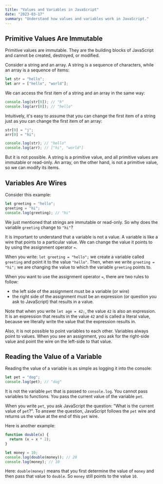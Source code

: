 ```yaml
---
title: "Values and Variables in JavaScript"
date: "2023-03-17"
summary: "Understand how values and variables work in JavaScript."
---
```


## Primitive Values Are Immutable

Primitive values are immutable. They are the building blocks of JavaScript and cannot be created, destroyed, or modified.

Consider a string and an array. A string is a sequence of characters, while an array is a sequence of items:

```js
let str = "hello";
let arr = ["hello", "world"];
```

We can access the first item of a string and an array in the same way:

```js
console.log(str[0]); // "h"
console.log(arr[0]); // "hello"
```

Intuitively, it's easy to assume that you can change the first item of a string just as you can change the first item of an array:

```js
str[0] = "j";
arr[0] = "hi";

console.log(str); // "hello"
console.log(arr); // ["hi", "world"]
```

But it is not possible. A string is a primitive value, and all primitive values are immutable or read-only. An array, on the other hand, is not a primitive value, so we can modify its items.

## Variables Are Wires

Consider this example:

```js
let greeting = "hello";
greeting = "hi";
console.log(greeting); // "hi"
```

We just mentioned that strings are immutable or read-only. So why does the variable `greeting` change to `"hi"`?

It is important to understand that a variable is not a value. A variable is like a wire that points to a particular value. We can change the value it points to by using the assignment operator `=`.

When you write: `let greeting = "hello";` we create a variable called `greeting` and point it to the value `"hello"`. Then, when we write `greeting = "hi";` we are changing the value to which the variable `greeting` points to.

When you want to use the assignment operator `=`, there are two rules to follow:

- the left side of the assignment must be a variable (or wire)
- the right side of the assignment must be an expression (or question you ask to JavaScript) that results in a value.

Note that when you write `let age = 42;`, the value `42` is also an expression. It is an expression that results in the value `42` and is called a literal value, because we literally write the value that the expression results in.

Also, it is not possible to point variables to each other. Variables always point to values. When you see an assignment, you ask for the right-side value and point the wire on the left-side to that value.

## Reading the Value of a Variable

Reading the value of a variable is as simple as logging it into the console:

```js
let pet = "dog";
console.log(pet); // "dog"
```

It is not the variable `pet` that is passed to `console.log`. You cannot pass variables to functions. You pass the current value of the variable `pet`.

When you write `pet`, you ask JavaScript the question: "What is the current value of `pet`?". To answer the question, JavaScript follows the `pet` wire and returns us the value at the end of this `pet` wire.

Here is another example:

```js
function double(x) {
  return (x = x * 2);
}

let money = 10;
console.log(double(money)); // 20
console.log(money); // 10
```

Here: `double(money)` means that you first determine the value of `money` and then pass that value to `double`. So `money` still points to the value `10`.

